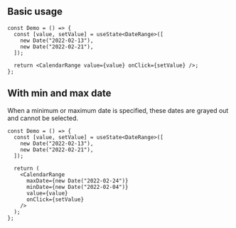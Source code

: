 
## Basic usage

<Preview>
  <DemoCalendarRange />
</Preview>

```tsx
const Demo = () => {
  const [value, setValue] = useState<DateRange>([
    new Date("2022-02-13"),
    new Date("2022-02-21"),
  ]);

  return <CalendarRange value={value} onClick={setValue} />;
};
```

## With min and max date

When a minimum or maximum date is specified, these dates are grayed out and cannot be selected.

<Preview>
  <DemoCalendarRange
    maxDate={new Date("2022-02-24")}
    minDate={new Date("2022-02-04")}
  />
</Preview>

```tsx
const Demo = () => {
  const [value, setValue] = useState<DateRange>([
    new Date("2022-02-13"),
    new Date("2022-02-21"),
  ]);

  return (
    <CalendarRange
      maxDate={new Date("2022-02-24")}
      minDate={new Date("2022-02-04")}
      value={value}
      onClick={setValue}
    />
  );
};
```
